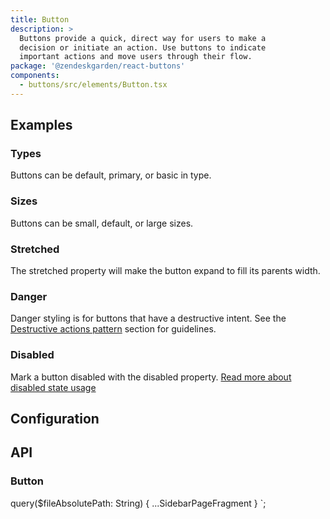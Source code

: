 ```yaml
---
title: Button
description: >
  Buttons provide a quick, direct way for users to make a
  decision or initiate an action. Use buttons to indicate
  important actions and move users through their flow.
package: '@zendeskgarden/react-buttons'
components:
  - buttons/src/elements/Button.tsx
---
```


## Examples

### Types

Buttons can be default, primary, or basic in type.


<CodeExample code={ButtonTypesCode}>
  <ButtonTypes />
</CodeExample>

### Sizes

Buttons can be small, default, or large sizes.


<CodeExample code={ButtonSizesCode}>
  <ButtonSizes />
</CodeExample>

### Stretched

The stretched property will make the button expand to fill its parents width.


<CodeExample code={ButtonStretchedCode}>
  <ButtonStretched />
</CodeExample>

### Danger

Danger styling is for buttons that have a destructive intent.
See the [Destructive actions pattern](#todo) section for guidelines.

<CodeExample code={ButtonDangerCode}>
  <ButtonDanger />
</CodeExample>

### Disabled


Mark a button disabled with the disabled property.
[Read more about disabled state usage](#todo)

## Configuration

<Configuration reactPackage={props.data.mdx.package} components={props.data.mdx.components} />

## API

### Button

<PropSheet components={props.data.mdx.components} componentName="button" />


  query($fileAbsolutePath: String) {
    ...SidebarPageFragment
  }
`;
